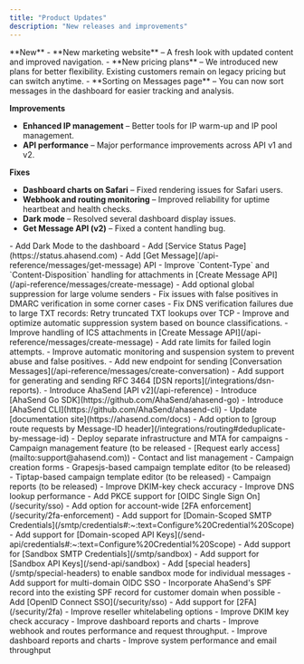 ```yaml
---
title: "Product Updates"
description: "New releases and improvements"
---
```

<Update label="October 2025">
**New**
- **New marketing website** – A fresh look with updated content and improved navigation.
- **New pricing plans** – We introduced new plans for better flexibility. Existing customers remain on legacy pricing but can switch anytime.
- **Sorting on Messages page** – You can now sort messages in the dashboard for easier tracking and analysis.

**Improvements**
- **Enhanced IP management** – Better tools for IP warm-up and IP pool management.
- **API performance** – Major performance improvements across API v1 and v2.

**Fixes**
- **Dashboard charts on Safari** – Fixed rendering issues for Safari users.
- **Webhook and routing monitoring** – Improved reliability for uptime heartbeat and health checks.
- **Dark mode** – Resolved several dashboard display issues.
- **Get Message API (v2)** – Fixed a content handling bug.
</Update>
<Update label="September 2025">
- Add Dark Mode to the dashboard
- Add [Service Status Page](https://status.ahasend.com)
- Add [Get Message](/api-reference/messages/get-message) API
- Improve `Content-Type` and `Content-Disposition` handling for attachments in [Create Message API](/api-reference/messages/create-message)
- Add optional global suppression for large volume senders
- Fix issues with false positives in DMARC verification in some corner cases
- Fix DNS verification failures due to large TXT records: Retry truncated TXT lookups over TCP
- Improve and optimize automatic suppression system based on bounce classifications.
- Improve handling of ICS attachments in [Create Message API](/api-reference/messages/create-message)
- Add rate limits for failed login attempts.
- Improve automatic monitoring and suspension system to prevent abuse and false positives.
- Add new endpoint for sending [Conversation Messages](/api-reference/messages/create-conversation)
</Update>

<Update label="August 2025">
- Add support for generating and sending RFC 3464 [DSN reports](/integrations/dsn-reports).
- Introduce AhaSend [API v2](/api-reference)
- Introduce [AhaSend Go SDK](https://github.com/AhaSend/ahasend-go)
- Introduce [AhaSend CLI](https://github.com/AhaSend/ahasend-cli)
- Update [documentation site](https://ahasend.com/docs)
</Update>

<Update label="July 2025">
- Add option to [group route requests by Message-ID header](/integrations/routing#deduplicate-by-message-id)
- Deploy separate infrastructure and MTA for campaigns
- Campaign management feature (to be released - [Request early access](mailto:support@ahasend.com))
    - Contact and list management
    - Campaign creation forms
    - Grapesjs-based campaign template editor (to be released)
    - Tiptap-based campaign template editor (to be released)
    - Campaign reports (to be released)
- Improve DKIM-key check accuracy
</Update>

<Update label="June 2025">
- Improve DNS lookup performance
- Add PKCE support for [OIDC Single Sign On](/security/sso)
- Add option for account-wide [2FA enforcement](/security/2fa-enforcement)
</Update>

<Update label="May 2025">
- Add support for [Domain-Scoped SMTP Credentials](/smtp/credentials#:~:text=Configure%20Credential%20Scope)
- Add support for [Domain-scoped API Keys](/send-api/credentials#:~:text=Configure%20Credential%20Scope)
- Add support for [Sandbox SMTP Credentials](/smtp/sandbox)
- Add support for [Sandbox API Keys](/send-api/sandbox)
- Add [special headers](/smtp/special-headers) to enable sandbox mode for individual messages
- Add support for multi-domain OIDC SSO
- Incorporate AhaSend's SPF record into the existing SPF record for customer domain when possible
</Update>

<Update label="April 2025">
- Add [OpenID Connect SSO](/security/sso)
- Add support for [2FA](/security/2fa)
- Improve reseller whitelabeling options
- Improve DKIM key check accuracy
- Improve dashboard reports and charts
</Update>

<Update label="March 2025">
- Improve webhook and routes performance and request throughput.
- Improve dashboard reports and charts
- Improve system performance and email throughput
</Update>





